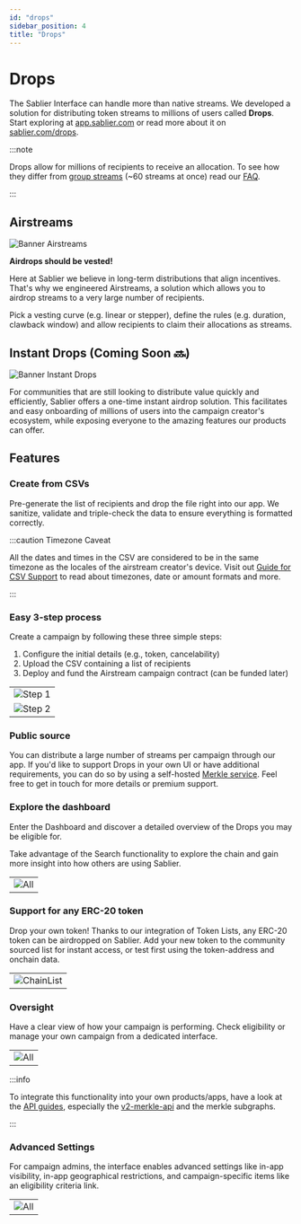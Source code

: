 ```yaml
---
id: "drops"
sidebar_position: 4
title: "Drops"
---
```


# Drops

The Sablier Interface can handle more than native streams. We developed a solution for distributing token streams to
millions of users called **Drops**. Start exploring at [app.sablier.com](https://app.sablier.com/drops/) or read more
about it on [sablier.com/drops](https://sablier.com/drops).

:::note

Drops allow for millions of recipients to receive an allocation. To see how they differ from
[group streams](/apps/features/vesting#create-in-batches) (~60 streams at once) read our [FAQ](/support/faq).

:::

## Airstreams

![Banner Airstreams](/banner/docs-banner-drops-airstreams.png)

**Airdrops should be vested!**

Here at Sablier we believe in long-term distributions that align incentives. That's why we engineered Airstreams, a
solution which allows you to airdrop streams to a very large number of recipients.

Pick a vesting curve (e.g. linear or stepper), define the rules (e.g. duration, clawback window) and allow recipients to
claim their allocations as streams.

## Instant Drops (Coming Soon 🔜)

![Banner Instant Drops](/banner/docs-banner-drops-instant.png)

For communities that are still looking to distribute value quickly and efficiently, Sablier offers a one-time instant
airdrop solution. This facilitates and easy onboarding of millions of users into the campaign creator's ecosystem, while
exposing everyone to the amazing features our products can offer.

## Features

### Create from CSVs

Pre-generate the list of recipients and drop the file right into our app. We sanitize, validate and triple-check the
data to ensure everything is formatted correctly.

:::caution Timezone Caveat

All the dates and times in the CSV are considered to be in the same timezone as the locales of the airstream creator's
device. Visit out [Guide for CSV Support](/apps/guides/csv-support) to read about timezones, date or amount formats and
more.

:::

### Easy 3-step process

Create a campaign by following these three simple steps:

1. Configure the initial details (e.g., token, cancelability)
2. Upload the CSV containing a list of recipients
3. Deploy and fund the Airstream campaign contract (can be funded later)

|                                                          |
| -------------------------------------------------------- |
| ![Step 1](/screenshots/drops-form-1.png)                 |
| ![Step 2](/screenshots/airstream-create-recipients.webp) |

### Public source

You can distribute a large number of streams per campaign through our app. If you'd like to support Drops in your own UI
or have additional requirements, you can do so by using a self-hosted [Merkle service](/api/drops/merkle-api/overview).
Feel free to get in touch for more details or premium support.

### Explore the dashboard

Enter the Dashboard and discover a detailed overview of the Drops you may be eligible for.

Take advantage of the Search functionality to explore the chain and gain more insight into how others are using Sablier.

|                                       |
| ------------------------------------- |
| ![All](/screenshots/drops-search.png) |

### Support for any ERC-20 token

Drop your own token! Thanks to our integration of Token Lists, any ERC-20 token can be airdropped on Sablier. Add your
new token to the community sourced list for instant access, or test first using the token-address and onchain data.

|                                               |
| --------------------------------------------- |
| ![ChainList](/screenshots/general-chains.png) |

### Oversight

Have a clear view of how your campaign is performing. Check eligibility or manage your own campaign from a dedicated
interface.

|                                             |
| ------------------------------------------- |
| ![All](/screenshots/airstream-profile.webp) |

:::info

To integrate this functionality into your own products/apps, have a look at the [API guides](/api/overview), especially
the [v2-merkle-api](/api/drops/merkle-api/overview) and the merkle subgraphs.

:::

### Advanced Settings

For campaign admins, the interface enables advanced settings like in-app visibility, in-app geographical restrictions,
and campaign-specific items like an eligibility criteria link.

|                                         |
| --------------------------------------- |
| ![All](/screenshots/drops-settings.png) |
